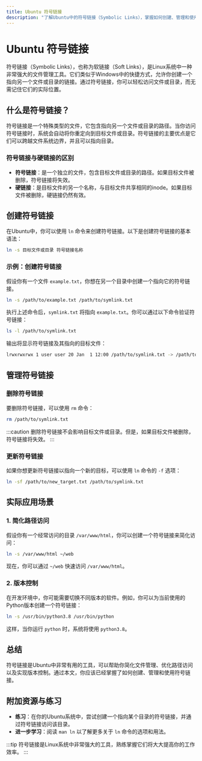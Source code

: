 ```yaml
---
title: Ubuntu 符号链接
description: "了解Ubuntu中的符号链接（Symbolic Links），掌握如何创建、管理和使用符号链接来简化文件管理。"
---
```


# Ubuntu 符号链接

符号链接（Symbolic Links），也称为软链接（Soft Links），是Linux系统中一种非常强大的文件管理工具。它们类似于Windows中的快捷方式，允许你创建一个指向另一个文件或目录的链接。通过符号链接，你可以轻松访问文件或目录，而无需记住它们的实际位置。

## 什么是符号链接？

符号链接是一个特殊类型的文件，它包含指向另一个文件或目录的路径。当你访问符号链接时，系统会自动将你重定向到目标文件或目录。符号链接的主要优点是它们可以跨越文件系统边界，并且可以指向目录。

### 符号链接与硬链接的区别

- **符号链接**：是一个独立的文件，包含目标文件或目录的路径。如果目标文件被删除，符号链接将失效。
- **硬链接**：是目标文件的另一个名称，与目标文件共享相同的inode。如果目标文件被删除，硬链接仍然有效。

## 创建符号链接

在Ubuntu中，你可以使用 `ln` 命令来创建符号链接。以下是创建符号链接的基本语法：

```bash
ln -s 目标文件或目录 符号链接名称
```

### 示例：创建符号链接

假设你有一个文件 `example.txt`，你想在另一个目录中创建一个指向它的符号链接。

```bash
ln -s /path/to/example.txt /path/to/symlink.txt
```

执行上述命令后，`symlink.txt` 将指向 `example.txt`。你可以通过以下命令验证符号链接：

```bash
ls -l /path/to/symlink.txt
```

输出将显示符号链接及其指向的目标文件：

```bash
lrwxrwxrwx 1 user user 20 Jan  1 12:00 /path/to/symlink.txt -> /path/to/example.txt
```

## 管理符号链接

### 删除符号链接

要删除符号链接，可以使用 `rm` 命令：

```bash
rm /path/to/symlink.txt
```

:::caution
删除符号链接不会影响目标文件或目录。但是，如果目标文件被删除，符号链接将失效。
:::

### 更新符号链接

如果你想更新符号链接以指向一个新的目标，可以使用 `ln` 命令的 `-f` 选项：

```bash
ln -sf /path/to/new_target.txt /path/to/symlink.txt
```

## 实际应用场景

### 1. 简化路径访问

假设你有一个经常访问的目录 `/var/www/html`，你可以创建一个符号链接来简化访问：

```bash
ln -s /var/www/html ~/web
```

现在，你可以通过 `~/web` 快速访问 `/var/www/html`。

### 2. 版本控制

在开发环境中，你可能需要切换不同版本的软件。例如，你可以为当前使用的Python版本创建一个符号链接：

```bash
ln -s /usr/bin/python3.8 /usr/bin/python
```

这样，当你运行 `python` 时，系统将使用 `python3.8`。

## 总结

符号链接是Ubuntu中非常有用的工具，可以帮助你简化文件管理、优化路径访问以及实现版本控制。通过本文，你应该已经掌握了如何创建、管理和使用符号链接。

## 附加资源与练习

- **练习**：在你的Ubuntu系统中，尝试创建一个指向某个目录的符号链接，并通过符号链接访问该目录。
- **进一步学习**：阅读 `man ln` 以了解更多关于 `ln` 命令的选项和用法。

:::tip
符号链接是Linux系统中非常强大的工具，熟练掌握它们将大大提高你的工作效率。
:::